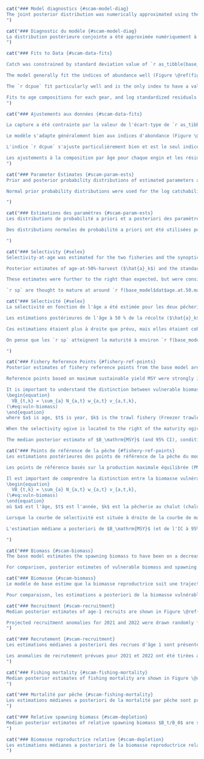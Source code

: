 ```r
cat("### Model diagnostics {#scam-model-diag}
The joint posterior distribution was numerically approximated using the Metropolis Hastings Markov Chain Monte Carlo (MCMC) sampling algorithm in AD Model Builder [@fournier2012]. For the base model and all sensitivity cases, posterior samples were drawn every `r f(mcmc_sample_freq)` iterations from a chain of length `r f(mcmc_chain_length)`, resulting in `r f(mcmc_num_samples)` posterior samples (of which the first `r f(mcmc_burn_in)` were dropped as burn-in). Convergence was diagnosed using visual inspection of the traceplots (Figures \@ref(fig:fig-base-trace) and \@ref(fig:fig-base-trace-selex)) and examination of autocorrelation in posterior chains (Figures \@ref(fig:fig-base-autocor) and \@ref(fig:fig-base-autocor-selex)). Autocorrelation was low at lag values up to 1,000 for all parameters after thinning. Correlation between parameters appeared low overall, with only some moderate correlations between catchability parameters and $\bar{R}$ (Figures \@ref(fig:fig-base-pairs) and \@ref(fig:fig-base-pairs-sel)). There was no strong evidence for lack of convergence in the base model.
")
```

```r
cat("### Diagnostic du modèle {#scam-model-diag}
La distribution postérieure conjointe a été approximée numériquement à l'aide de l'algorithme d'échantillonnage de la chaîne de Markov Monte Carlo (MCMC) de Metropolis Hastings dans AD Model Builder [@fournier2012]. Pour le modèle de base et tous les cas de sensibilité, les échantillons postérieurs ont été tirés toutes les `r f(mcmc_sample_freq)` itérations d'une chaîne de longueur `r f(mcmc_chain_length)`, ce qui a donné `r f(mcmc_num_samples)` échantillons postérieurs (dont les premiers `r f(mcmc_burn_in)` ont été abandonnés pour cause de burn-in). La convergence a été diagnostiquée à l'aide d'une inspection visuelle des tracés (figures \@ref(fig:fig-base-trace) et \@ref(fig:fig-base-trace-selex)) et d'un examen de l'autocorrélation dans les chaînes postérieures (figures \@ref(fig:fig-base-autocor) et \@ref(fig:fig-base-autocor-selex)). L'autocorrélation était faible pour des valeurs de décalage allant jusqu'à 1 000 pour tous les paramètres après l'amincissement. La corrélation entre les paramètres semble faible dans l'ensemble, avec seulement quelques corrélations modérées entre les paramètres de capturabilité et $\bar{R}$ (figures \@ref(fig:fig-base-pairs) et \@ref(fig:fig-base-pairs-sel)). Il n'y a pas de preuve solide d'un manque de convergence dans le modèle de base.
")
```

```r
cat("### Fits to Data {#scam-data-fits}

Catch was constrained by standard deviation value of `r as_tibble(base_model$ctl$misc, rownames = 'var') |> filter(var == 'sdobscatchfirstphase') |> pull()` for the first phase of minimization and by `r as_tibble(base_model$ctl$misc, rownames = 'var') |> filter(var == 'sdobscatchlastphase') |> pull()` for the last phase, so the predicted catch fit the data very well (Figure \@ref(fig:fig-catch-fit)).

The model generally fit the indices of abundance well (Figure \@ref(fig:fig-base-index-fits)). The `r wcvis` has a large fluctuation high and low for successive years of the survey from 2008--2016, which is difficult for the model to fit. The `r qcs` was difficult to fit, due to fluctuations from high to low abundance from year to year early in the time series, and the lack of the recent drop in biomass seen in all other data sources. A sensitivity was done to attempt a better fit on this index, while retaining the good fits on the others (Section \@ref(sens-qcs-tv)). 

The `r dcpue` fit particularly well and is the only index to have a value for every year in the assessment. Standardized residuals show mostly even distribution of positive and negative residuals, with evidence of some autocorrelation in the `r dcpue` residuals (Figure \@ref(fig:fig-base-index-resids)). For all indices, the log index residuals (Figure \@ref(fig:fig-base-index-resids)) were good, with all being in the [-2, 2] range.

Fits to age compositions for each gear, and log standardized residuals are shown in Figures \@ref(fig:fig-base-age-fits-ft)--\@ref(fig:fig-base-age-resids-wcvis). Fits were reasonable and there were no strong patterns in the residuals.
")
```

```r
cat("### Ajustements aux données {#scam-data-fits}

La capture a été contrainte par la valeur de l'écart-type de `r as_tibble(base_model$ctl$misc, rownames = 'var') |> filter(var == 'sdobscatchfirstphase') |> pull()` pour la première phase de minimisation et par `r as_tibble(base_model$ctl$misc, rownames = 'var') |> filter(var == 'sdobscatchlastphase') |> pull()` pour la dernière phase, de sorte que les prises prédites correspondent très bien aux données (Figure \@ref(fig:fig-catch-fit)).

Le modèle s'adapte généralement bien aux indices d'abondance (Figure \@ref(fig:fig-base-index-fits)). Le `r wcvis` a une grande fluctuation haute et basse pour les années successives de l'étude de 2008--2016, ce qui est difficile pour le modèle de s'adapter. Le `r qcs` a été difficile à ajuster, en raison des fluctuations d'une abondance élevée à faible d'une année à l'autre au début de la série chronologique, et de l'absence de la chute récente de la biomasse observée dans toutes les autres sources de données. Une sensibilité a été réalisée pour tenter d'obtenir un meilleur ajustement sur cet indice, tout en conservant les bons ajustements sur les autres (Section \@ref(sens-qcs-tv)). 

L'indice `r dcpue` s'ajuste particulièrement bien et est le seul indice à avoir une valeur pour chaque année de l'évaluation. Les résidus standardisés montrent une distribution généralement égale des résidus positifs et négatifs, avec des preuves d'une certaine autocorrélation dans les résidus du `r dcpue` (Figure \@ref(fig:fig-base-index-resids)). Pour tous les indices, les résidus du logarithme de l'indice (figure \@ref(fig:fig-base-index-resids)) étaient bons, se situant tous dans la fourchette [-2, 2].

Les ajustements à la composition par âge pour chaque engin et les résidus logarithmiques normalisés sont présentés dans les figures \@ref(fig:fig-base-age-fits-ft)--\@ref(fig:fig-base-age-resids-wcvis). Les ajustements étaient raisonnables et il n'y avait pas de modèles forts dans les résidus.
")
```

```r
cat("### Parameter Estimates {#scam-param-ests}
Prior and posterior probability distributions of estimated parameters are shown in Figure \@ref(fig:fig-base-priors-posts). The median and 95% CI (2.5th and 97.5th percentile) posterior parameter estimates are shown in Table \@ref(tab:param-estimates-table). With the exception of steepness, the posterior estimates did not appear to be strongly influenced by the prior probability distributions. The posterior probability distribution for steepness, $h$, was similar to the prior distribution, suggesting that there was little information about this parameter in the data. Sensitivity to the assumed prior for steepness is tested in Section \@ref(sens-h). 

Normal prior probability distributions were used for the log catchability parameters $\ln(q_k)$ for the indices of abundance (Figure \@ref(fig:fig-base-priors-posts)). Posterior estimates tended to overlap with the left-hand tail of the prior distributions for each index. Sensitivity analyses (discussed in Section \@ref(sens-analyses)) indicated that posterior estimates of catchability were sensitive to the mean and standard deviation of the prior distribution.

")
```

```r
cat("### Estimations des paramètres {#scam-param-ests}
Les distributions de probabilité a priori et a posteriori des paramètres estimés sont présentées dans la figure \@ref(fig:fig-base-priors-posts). La médiane et l'IC à 95 % (2,5 et 97,5 percentiles) des estimations a posteriori des paramètres figurent dans le tableau \@ref(tab:param-estimates-table). À l'exception de la pente, les estimations postérieures ne semblent pas être fortement influencées par les distributions de probabilité antérieures. La distribution de probabilité a posteriori pour la pente, $h$, était similaire à la distribution a priori, ce qui suggère qu'il y a peu d'informations sur ce paramètre dans les données. La sensibilité à l'a priori supposé pour la pente est testée à la section \@ref(sens-h). 

Des distributions normales de probabilité a priori ont été utilisées pour les paramètres logarithmiques de capturabilité $\ln(q_k)$ pour les indices d'abondance (Figure \@ref(fig:fig-base-priors-posts)). Les estimations postérieures ont eu tendance à se superposer à la queue gauche des distributions antérieures pour chaque indice. Les analyses de sensibilité (examinées à la section \@ref(sens-analyses)) ont indiqué que les estimations postérieures de la capturabilité étaient sensibles à la moyenne et à l'écart type de la distribution préalable.

")
```

```r
cat("### Selectivity {#selex}
Selectivity-at-age was estimated for the two fisheries and the synoptic surveys (Figure \@ref(fig:fig-base-mcmc-selex)). The `r dcpue` and `r hsmas` fixed selectivities are also shown in Figure \@ref(fig:fig-base-mcmc-selex).

Posterior estimates of age-at-50%-harvest ($\hat{a}_k$) and the standard deviation in the logistic selectivity ogive ($\hat{\gamma}_k$) are provided in Table \@ref(tab:param-estimates-table). The median posterior estimates of age-at-50%-harvest were higher for females than males for all gears except for the `r hss`, which had a higher estimate for males. The estimates of standard deviation were similar between sexes by gear.

These estimates were further to the right than expected, but were consistent with the available age composition data (Figure \@ref(fig:fig-ages)), which indicate fewer observations of younger fish, especially in the latter part of the timeseries. Numerous tests of alternative model configurations did not result in a lower estimate of age-at-50%-harvest for any gear/sex combination.

`r sp` are thought to mature at around `r f(base_model$dat$age.at.50.mat[1], 1)` years of age for females and `r f(base_model$dat$age.at.50.mat[2], 1)` years of age for males (Figure \@ref(fig:fig-mat), Table \@ref(tab:growth-params-table)). Therefore, it appears that individuals have several opportunities to spawn before they become vulnerable to the fishery. This in turn resulted in estimates of maximum sustainable harvest rate $U_\mathrm{MSY}$ approaching 1 (discussed in Section \@ref(fishery-ref-points)), implying that under theoretical equilibrium conditions, all of the vulnerable (i.e., fully selected) biomass could be harvested because the population could be sustained by younger spawners that are invulnerable to the fishery. This is a theoretical condition subject to the assumptions in the stock assessment model and the data limitations therein. We strongly advise against this as a harvest strategy and suggest that the age-at-50% selectivity in the commercial trawl fleets are a primary axis of uncertainty in this stock assessment.")
```

```r
cat("### Sélectivité {#selex}
La sélectivité en fonction de l'âge a été estimée pour les deux pêcheries et les enquêtes synoptiques (Figure \@ref(fig:fig-base-mcmc-selex)). Les sélectivités fixes `r dcpue` et `r hsmas` sont également présentées dans la figure \@ref(fig:fig-base-mcmc-selex).

Les estimations postérieures de l'âge à 50 % de la récolte ($\hat{a}_k$) et l'écart type de la courbe logistique de sélectivité ($\hat{\gamma}_k$) sont présentés dans le tableau \@ref(tab:param-estimates-table). Les estimations médianes a posteriori de l'âge à 50 % de récolte étaient plus élevées pour les femelles que pour les mâles pour tous les engins, à l'exception du `r hss`, qui présentait une estimation plus élevée pour les mâles. Les estimations de l'écart type étaient similaires entre les sexes par engin.

Ces estimations étaient plus à droite que prévu, mais elles étaient cohérentes avec les données disponibles sur la composition par âge (figure \@ref(fig:fig-ages)), qui indiquent moins d'observations de poissons plus jeunes, en particulier dans la dernière partie de la série temporelle. De nombreux tests de configurations alternatives du modèle n'ont pas abouti à une estimation inférieure de l'âge à 50 % de capture pour toute combinaison engin/sexe.

On pense que les `r sp` atteignent la maturité à environ `r f(base_model$dat$age.at.50.mat[1], 1)` ans pour les femelles et `r f(base_model$dat$age.at.50.mat[2], 1)` ans pour les mâles (Figure \@ref(fig:fig-mat), Tableau \@ref(tab:growth-params-table)). Il semble donc que les individus aient plusieurs occasions de frayer avant de devenir vulnérables à la pêche. Ceci a conduit à des estimations du taux de récolte maximale durable $U_\mathrm{MSY}$ proche de 1 (discuté dans la section \@ref(fishery-ref-points)), impliquant que dans des conditions d'équilibre théorique, toute la biomasse vulnérable (c'est-à-dire entièrement sélectionnée) pourrait être récoltée parce que la population pourrait être soutenue par des géniteurs plus jeunes qui sont invulnérables à la pêcherie. Il s'agit d'une condition théorique soumise aux hypothèses du modèle d'évaluation des stocks et aux limites des données qu'il contient. Nous déconseillons fortement cette stratégie de capture et suggérons que la sélectivité de l'âge à 50 % dans les flottes de chalutage commercial constitue un axe principal d'incertitude dans cette évaluation du stock.

")
```

```r
cat("### Fishery Reference Points {#fishery-ref-points}
Posterior estimates of fishery reference points from the base model are provided in Table \@ref(tab:reference-points-table) and Figure \@ref(fig:fig-base-ref-points). The posterior unfished spawning biomass ($SB_0$) (abbreviated to $B_0$ herein) had a median `r f(ref_pts$sbo[2] * 1000)` t and 95% CI ranging from `r f(ref_pts$sbo[1] * 1000)` t to `r f(ref_pts$sbo[3] * 1000)` t (Table \@ref(tab:reference-points-table)). Posterior 95% CIs for the LRP $0.2B_0$ and USR $0.4B_0$ are also provided in Table \@ref(tab:reference-points-table).

Reference points based on maximum sustainable yield MSY were strongly impacted by estimates of selectivity in the trawl fisheries described in the previous section. Because the selectivity ogives were estimated to the right of the maturity ogive, the median estimates of $F_\mathrm{MSY}$ were `r f(ref_pts$fmsy_fleet1[2], 2)` for the Freezer trawler fleet and `r f(ref_pts$fmsy_fleet2[2], 2)` for the Shoreside fleet (Table \@ref(tab:reference-points-table)). The CI on these values is large, `r paste0(f(ref_pts$fmsy_fleet1[1], 2), "-", f(ref_pts$fmsy_fleet1[3], 2))` for the `r base_model$dat$fleet_gear_names[1]` fleet and `r paste0(f(ref_pts$fmsy_fleet2[1], 2), "-", f(ref_pts$fmsy_fleet2[3], 2))` for the `r base_model$dat$fleet_gear_names[2]` fleet. These instantaneous fishing mortalities convert to an annual harvest rate approaching 1 for the Shoreside fleet (Figure \@ref(fig:fig-base-ref-points)), through the equation $U_\mathrm{MSY} = 1-e^{F_\mathrm{MSY}}$, implying that all of the vulnerable biomass (i.e., the biomass that is selected by the fishing gear) could be harvested because the population can be sustained by the spawning biomass that is invulnerable to the fishery (i.e., fish that are between `r f(base_model$dat$age.at.50.mat[1], 1)` and `r f(mean_female_age_50_sel, 1)` years for females and `r f(base_model$dat$age.at.50.mat[2], 1)` and `r f(mean_male_age_50_sel, 1)` for males). The relationship between age at maturity and age at first harvest and its effect on fishery reference points was discussed by @myers1998, who described a fishing strategy where overfishing could be avoided by allowing all fish to spawn before they were available to be caught. @froese2004 also discusses reduction in risks of overfishing by allowing fish to spawn before they are caught.

It is important to understand the distinction between vulnerable biomass and spawning biomass. The fishery reference points $F_\mathrm{MSY}$ and $U_\mathrm{MSY}$ refer to catch of the vulnerable biomass $VB_t$, which is determined by the selectivity function
\begin{equation} 
  VB_{t,k} = \sum_{a} N_{a,t} w_{a,t} v_{a,t,k},
(\#eq:vuln-biomass)
\end{equation} 
where $a$ is age, $t$ is year, $k$ is the trawl fishery (Freezer trawlers or Shoreside), $N$ is the population number, $w$ is the average weight-at-age, and $v$ is the vulnerability-at-age in the trawl fisheries (i.e., selectivity).

When the selectivity ogive is located to the right of the maturity ogive, this means that a larger proportion of the total population is mature than vulnerable to the fishery (Figure \@ref(fig:fig-base-sb-vuln-compare)). A comparison between vulnerable biomass and spawning biomass is provided in Section \@ref(scam-biomass).

The median posterior estimate of $B_\mathrm{MSY}$ (and 95% CI), conditional on estimated trawl selectivities and resulting $F_\mathrm{MSY}$ values, was `r f(ref_pts$bmsy[2] * 1000)` t (`r f(ref_pts$bmsy[1] * 1000)`--`r f(ref_pts$bmsy[3] * 1000)`) (Table \@ref(tab:reference-points-table)). Posterior CIs for the default LRP $0.4B_\mathrm{MSY}$ and USR $0.8B_\mathrm{MSY}$ are also provided in Table \@ref(tab:reference-points-table). The $B_0$-based LRP and USR were approximately four times as large as the $B_\mathrm{MSY}$-based reference points. I.e., $B_0$-based reference points were more precautionary than the $B_\mathrm{MSY}$-based reference points (Table \@ref(tab:reference-points-table)).")
```

```r
cat("### Points de référence de la pêche {#fishery-ref-points}
Les estimations postérieures des points de référence de la pêche du modèle de base sont fournies dans le tableau \@ref(tab:reference-points-table) et la figure \@ref(fig:fig-base-ref-points). La biomasse reproductrice non pêchée postérieure ($SB_0$) (abrégée ici en $B_0$) avait une médiane `r f(ref_pts$sbo[2] * 1000)` t et un IC à 95% allant de `r f(ref_pts$sbo[1] * 1000)` t à `r f(ref_pts$sbo[3] * 1000)` t (Tableau \@ref(tab:reference-points-table)). Les IC 95 % postérieurs pour le LRP 0,2B_0$ et l'USR 0,4B_0$ sont également fournis dans le tableau \@ref(tab:reference-points-table).

Les points de référence basés sur la production maximale équilibrée (PME) ont été fortement influencés par les estimations de la sélectivité dans les pêcheries au chalut décrites dans la section précédente. Étant donné que les ogives de sélectivité ont été estimées à droite de l'ogive de maturité, les estimations médianes de $F_\mathrm{MSY}$ étaient `r f(ref_pts$fmsy_fleet1[2], 2)` pour la flotte de chalutiers congélateurs et `r f(ref_pts$fmsy_fleet2[2], 2)` pour la flotte côtière (Tableau \@ref(tab:reference-points-table)). L'IC de ces valeurs est important, `r paste0(f(ref_pts$fmsy_fleet1[1], 2), "-", f(ref_pts$fmsy_fleet1[3], 2))` pour la flotte `r base_model$dat$fleet_gear_names[1]` et `r paste0(f(ref_pts$fmsy_fleet2[1], 2), "-", f(ref_pts$fmsy_fleet2[3], 2))` pour la flotte `r base_model$dat$fleet_gear_names[2]`. Ces mortalités par pêche instantanées se convertissent en un taux de capture annuel proche de 1 pour la flotte Shoreside (Figure \@ref(fig:fig-base-ref-points)), grâce à l'équation $U_\mathrm{MSY} = 1-e^{F_\mathrm{MSY}}$, ce qui implique que toute la biomasse vulnérable (c.-à-d.. la biomasse qui est sélectionnée par la flotte Shoreside) est capturée par la flotte Shoreside, la biomasse qui est sélectionnée par l'engin de pêche pourrait être récoltée parce que la population peut être soutenue par la biomasse reproductrice qui est invulnérable à la pêche (c.-à-d. les poissons qui sont entre `r f(base_model$dat$age.at.50.mat[1], 1)` et `r f(mean_female_age_50_sel, 1)` pour les femelles et `r f(base_model$dat$age.at.50.mat[2], 1)` et `r f(mean_male_age_50_sel, 1)` pour les mâles). La relation entre l'âge à la maturité et l'âge à la première récolte et son effet sur les points de référence de la pêche a été discutée par @myers1998, qui a décrit une stratégie de pêche où la surpêche pouvait être évitée en permettant à tous les poissons de frayer avant qu'ils ne soient disponibles pour être capturés. @froese2004 aborde également la réduction des risques de surpêche en permettant aux poissons de frayer avant d'être capturés.

Il est important de comprendre la distinction entre la biomasse vulnérable et la biomasse reproductrice. Les points de référence de la pêche $F_\mathrm{MSY}$ et $U_\mathrm{MSY}$ se réfèrent à la capture de la biomasse vulnérable $VB_t$, qui est déterminée par la fonction de sélectivité
\begin{equation} 
  VB_{t,k} = \sum_{a} N_{a,t} w_{a,t} v_{a,t,k},
(\#eq:vuln-biomass)
\end{equation} 
où $a$ est l'âge, $t$ est l'année, $k$ est la pêcherie au chalut (chalutiers congélateurs ou côtiers), $N$ est le nombre de la population, $w$ est le poids moyen à l'âge, et $v$ est la vulnérabilité à l'âge dans les pêcheries au chalut (c.-à-d. la sélectivité).

Lorsque la courbe de sélectivité est située à droite de la courbe de maturité, cela signifie qu'une plus grande proportion de la population totale est mature que vulnérable à la pêche (figure \@ref(fig:fig-base-sb-vuln-compare)). Une comparaison entre la biomasse vulnérable et la biomasse reproductrice est fournie à la section \@ref(scam-biomass).

L'estimation médiane a posteriori de $B_\mathrm{MSY}$ (et de l'IC à 95%), conditionnelle aux sélectivités estimées des chaluts et aux valeurs $F_\mathrm{MSY}$ qui en résultent, était `r f(ref_pts$bmsy[2] * 1000)` t (`r f(ref_pts$bmsy[1] * 1000)`--`r f(ref_pts$bmsy[3] * 1000)`) (tableau \@ref(tab:reference-points-table)). Les IC postérieurs pour le LRP $0.4B_\mathrm{MSY}$ et l'USR $0.8B_\mathrm{MSY}$ par défaut sont également fournis dans le tableau \@ref(tab:reference-points-table). Les LRP et USR basés sur $B_0$ étaient environ quatre fois plus importants que les points de référence basés sur $B_\mathrm{MSY}$. En d'autres termes, les points de référence basés sur $B_0$ étaient plus prudents que les points de référence basés sur $B_\mathrm{MSY}$ (tableau \@ref(tab:reference-points-table)).

")
```

```r
cat("### Biomass {#scam-biomass}
The base model estimates the spawning biomass to have been on a decreasing trajectory since 2012 (Figure \@ref(fig:fig-base-sb), Table \@ref(tab:biomass-table)). The posterior median (and 95% CI) spawning biomass in `r assess_yr` is projected to be `r f(proj_bio[2] * 1000)` t (`r f(proj_bio[1] * 1000)`--`r f(proj_bio[3] * 1000)`) (Table \@ref(tab:reference-points-table)). The median projected beginning-of-year `r assess_yr` spawning biomass, which incorporates fishing mortality arising from the observed `r end_yr` catch, is considerably higher than median estimates of both the default USR of $0.8B_\mathrm{MSY}$ and the default LRP of $0.4B_\mathrm{MSY}$ (Figure \@ref(fig:fig-base-sb), Table \@ref(tab:reference-points-table)). The `r assess_yr` spawning biomass was projected to be slightly below the USR $0.4B_0$ and above the LRP $0.2B_0$ (Figure \@ref(fig:fig-base-depletion), Table \@ref(tab:reference-points-table)).

For comparison, posterior estimates of vulnerable biomass and spawning biomass are shown together in Figure \@ref(fig:fig-base-sb-vuln-compare). The two estimated vulnerable biomasses are considerably smaller than the spawning biomass, due to the relatively early age at maturity compared to the estimated age-at-50%-harvest, discussed in Sections \@ref(scam-ref-points) and \@ref(fishery-ref-points).")
```

```r
cat("### Biomasse {#scam-biomass}
Le modèle de base estime que la biomasse reproductrice suit une trajectoire décroissante depuis 2012 (Figure \@ref(fig:fig-base-sb), Tableau \@ref(tab:biomass-table)). La biomasse de frai médiane postérieure (et l'IC à 95 %) dans `r assess_yr` devrait être `r f(proj_bio[2] * 1000)` t (`r f(proj_bio[1] * 1000)`--`r f(proj_bio[3] * 1000)`) (Tableau \@ref(tab:reference-points-table)). La biomasse reproductrice médiane projetée au début de l'année `r assess_yr`, qui incorpore la mortalité par pêche résultant de la prise observée `r end_yr`, est considérablement plus élevée que les estimations médianes à la fois de l'USR par défaut de $0.8B_\mathrm{MSY}$ et du LRP par défaut de $0.4B_\mathrm{MSY}$ (Figure \@ref(fig:fig-base-sb), Tableau \@ref(tab:reference-points-table)). La biomasse reproductrice `r assess_yr` a été projetée légèrement en dessous de l'USR $0.4B_0$ et au-dessus du LRP $0.2B_0$ (Figure \@ref(fig:fig-base-depletion), Tableau \@ref(tab:reference-points-table)).

Pour comparaison, les estimations a posteriori de la biomasse vulnérable et de la biomasse de frai sont présentées ensemble dans la figure \@ref(fig:fig-base-sb-vuln-compare). Les deux biomasses vulnérables estimées sont considérablement plus petites que la biomasse reproductrice, en raison de l'âge relativement précoce à la maturité par rapport à l'âge estimé à 50 % de récolte, discuté dans les sections \@ref(scam-ref-points) et \@ref(fishery-ref-points).")
```

```r
cat("### Recruitment {#scam-recruitment}
Median posterior estimates of age-1 recruits are shown in Figure \@ref(fig:fig-base-recr) and Table \@ref(tab:recruitment-table). The 95% CIs are large around the estimates of 2020 and 2021 recruitment. This is expected since there is no information in the data about the strength of this year class [also seen in other assessments such as Figure 28 of @edwards2022].

Projected recruitment anomalies for 2021 and 2022 were drawn randomly from a normal distribution, $N(0, \tau^2)$. For most of the time series prior to 2008, recruitment was estimated to fluctuate around the long-term average, with little variation around $R_0$. However, since 2009, annual recruitment has been below average.
")
```

```r
cat("### Recrutement {#scam-recruitment}
Les estimations médianes a posteriori des recrues d'âge 1 sont présentées dans la figure \@ref(fig:fig-base-recr) et le tableau \@ref(tab:recruitment-table). Les IC à 95 % sont importants autour des estimations du recrutement pour 2020 et 2021. Cela est normal car les données ne contiennent aucune information sur la force de cette classe d'âge [également observée dans d'autres évaluations telles que la figure 28 de @edwards2022].

Les anomalies de recrutement prévues pour 2021 et 2022 ont été tirées au hasard d'une distribution normale, $N(0, \tau^2)$. Pour la plupart des séries chronologiques antérieures à 2008, on a estimé que le recrutement fluctuait autour de la moyenne à long terme, avec une faible variation autour de $R_0$. Cependant, depuis 2009, le recrutement annuel est inférieur à la moyenne.
")
```

```r
cat("### Fishing mortality {#scam-fishing-mortality}
Median posterior estimates of fishing mortality are shown in Figure \@ref(fig:fig-base-f) and Table \@ref(tab:instantaneous-fishing-mortality-table). The median posterior estimate of fishing mortality is estimated to have peaked in `r which_f_max_yr` in the `r which_f_max_gear` fishery at `r f(f_max, 3)`  (`r f(f_ci[1], 3)`--`r f(f_ci[3], 3)`) as a result of higher effort due to a new market as described in Section \@ref(test-fishery). Fishing mortality rates converted to annual harvest rates can be found in Table \@ref(tab:annual-harvest-rate-table).
")
```

```r
cat("### Mortalité par pêche {#scam-fishing-mortality}
Les estimations médianes a posteriori de la mortalité par pêche sont présentées dans la figure \@ref(fig:fig-base-f) et le tableau \@ref(tab:instantaneous-fishing-mortality-table). L'estimation médiane a posteriori de la mortalité par pêche est estimée avoir atteint un pic en `r which_f_max_yr` dans la pêcherie `r which_f_max_gear` à `r f(f_max, 3)` (`r f(f_ci[1], 3)`--`r f(f_ci[3], 3)`) en raison d'un effort plus important dû à un nouveau marché tel que décrit dans la section \@ref(test-pêcherie). Les taux de mortalité par pêche convertis en taux de capture annuels figurent dans le tableau \@ref(tab:annual-harvest-rate-table).
")
```

```r
cat("### Relative spawning biomass {#scam-depletion}
Median posterior estimates of relative spawning biomass $B_t/B_0$ are shown in Figure \@ref(fig:fig-base-depletion). The size of the 95% CI is amplified when compared to the absolute spawning biomass due to large uncertainty in the estimate of $B_0$ (Figure \@ref(fig:fig-base-sb-bo), Table \@ref(tab:reference-points-table)). The median posterior projected estimate of `r assess_yr` relative biomass is `r f(depl_end[2], 3)` (`r f(depl_end[1], 3)`--`r f(depl_end[3], 3)`) (Figure \@ref(fig:fig-base-depletion), Table \@ref(tab:depletion-table)).
")
```

```r
cat("### Biomasse reproductrice relative {#scam-depletion}
Les estimations médianes a posteriori de la biomasse reproductrice relative $B_t/B_0$ sont présentées dans la figure \@ref(fig:fig-base-depletion). La taille de l'IC à 95 % est amplifiée par rapport à la biomasse de frai absolue en raison de la grande incertitude dans l'estimation de $B_0$ (figure \@ref(fig:fig-base-sb-bo), tableau \@ref(tab:reference-points-table)). L'estimation médiane a posteriori de la biomasse relative `r assess_yr` est `r f(depl_end[2], 3)` (`r f(depl_end[1], 3)`--`r f(depl_end[3], 3)`) (Figure \@ref(fig:fig-base-depletion), Tableau \@ref(tab:depletion-table)).
")
```
